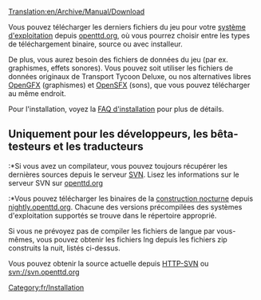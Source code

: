 [[Translation:en/Archive/Manual/Download]]

{{fr/Table des matières}}
Vous pouvez télécharger les derniers fichiers du jeu pour votre [[fr/Archive/Compilation and Ports/Système d'exploitation|système d'exploitation]] depuis [http://www.openttd.org/download-stable openttd.org], où vous pourrez choisir entre les types de téléchargement binaire, source ou avec installeur.

De plus, vous aurez besoin des fichiers de données du jeu (par ex. graphismes, effets sonores). Vous pouvez soit utiliser les fichiers de données originaux de Transport Tycoon Deluxe, ou nos alternatives libres [[fr/Archive/Community/LisezMoi OpenGFX|OpenGFX]] (graphismes) et [[fr/Archive/Community/Remplacement des effets sonores|OpenSFX]] (sons), que vous pouvez télécharger au même endroit.

Pour l'installation, voyez la [[fr/Archive/Manual/FAQ d'installation|FAQ d'installation]] pour plus de détails.


== Uniquement pour les développeurs, les bêta-testeurs et les traducteurs ==
:*Si vous avez un compilateur, vous pouvez toujours récupérer les dernières sources depuis le serveur [[fr/Development/FAQ de développement|SVN]]. Lisez les informations sur le serveur SVN sur [http://www.openttd.org/development openttd.org]
:*Vous pouvez télécharger les binaires de la [[fr/Archive/Community/Construction de nuit|construction nocturne]] depuis [http://nightly.openttd.org/ nightly.openttd.org]. Chacune des versions précompilées des systèmes d'exploitation supportés se trouve dans le répertoire approprié.

Si vous ne prévoyez pas de compiler les fichiers de langue par vous-mêmes, vous pouvez obtenir les fichiers lng depuis les fichiers zip construits la nuit, listés ci-dessus.

Vous pouvez obtenir la source actuelle depuis [http://svn.openttd.org HTTP-SVN] ou svn://svn.openttd.org

[[Category:fr/Installation]]